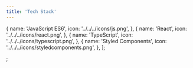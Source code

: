 ```yaml
---
title: 'Tech Stack'
---
```


  {
    name: 'JavaScript ES6',
    icon: '../../../icons/js.png',
  },
  {
    name: 'React',
    icon: '../../../icons/react.png',
  },
  {
    name: 'TypeScript',
    icon: '../../../icons/typescript.png',
  },
  {
    name: 'Styled Components',
    icon: '../../../icons/styledcomponents.png',
  },
];

;
